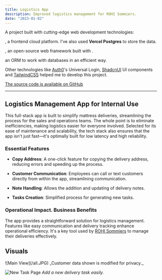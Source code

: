 ```yaml
---
title: Logistics App
description: Improved logistics management for ROHI Sommiers.
date: "2023-01-02"
---
```


A project built with cutting-edge web development technologies:

<Badge variant="vercel" />, a frontend cloud platform. I've also used **Vercel Postgres** to store the data.

<Badge variant="next" />, an open-source web framework built with <Badge variant="react" />.

<Badge variant="prisma" /> an ORM to work with databases in an efficient way.
 
Other technologies like [Auth0](https://auth0.com)'s Universal Login, [ShadcnUI](https://ui.shadcn.com) UI components and [TailwindCSS](https://tailwindcss.com) helped me to develop this project.

[The source code is available on GitHub](https://github.com/TomiMalamud/logistics)

---
## Logistics Management App for Internal Use

This full-stack app is built to simplify mattress deliveries, streamlining the process for the sales and operations teams. The whole point is to eliminate inefficiencies, making logistics easier for everyone involved. Selected for its ease of maintenance and scalability, the tech stack also ensures that the app isn't just fast—it's optimally built for low latency and high reliability.

### Essential Features

- **Copy Address**: A one-click feature for copying the delivery address, reducing errors and speeding up the process.
  
- **Customer Communication**: Employees can call or text customers directly from within the app, streamlining communication.

- **Note Handling**: Allows the addition and updating of delivery notes.

- **Tasks Creation**: Simplified process for generating new tasks. 

### Operational Impact. <span class="text-gray-500 dark:text-gray-400">Business Benefits </span>

The app provides a straightforward solution for logistics management. Features like easy communication and delivery tracking enhance operational efficiency. It's a key tool used by [ROHI Sommiers](https://rohisommiers.com) to manage their deliveries effectively.

## Visuals

<div className="flex space-x-8 -mt-10">
  ![Main View](/all.JPG)
  _Customer data shown is modified for privacy._

  ![New Task Page](/add.JPG)
  _Add a new delivery task easily._
</div>